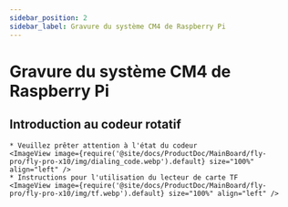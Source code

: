 ```yaml
---
sidebar_position: 2
sidebar_label: Gravure du système CM4 de Raspberry Pi
---
```




# Gravure du système CM4 de Raspberry Pi

## Introduction au codeur rotatif

    * Veuillez prêter attention à l'état du codeur
    <ImageView image={require('@site/docs/ProductDoc/MainBoard/fly-pro/fly-pro-x10/img/dialing_code.webp').default} size="100%" align="left" />
    * Instructions pour l'utilisation du lecteur de carte TF
    <ImageView image={require('@site/docs/ProductDoc/MainBoard/fly-pro/fly-pro-x10/img/tf.webp').default} size="100%" align="left" />
    
<RPI />
